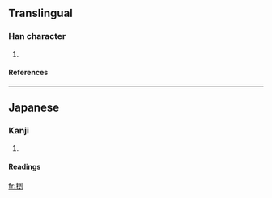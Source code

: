 ==Translingual==
===Han character===
{{Han char|rn=75|rad=木|as=08|sn=12|four=|canj=木一土弓 (DMGN)}}
# {{defn|Han|sort=木08}}
====References====
{{Han ref|kx=0537.131|hdz=21229.071|uh=6921|ud=26913}}

----
==Japanese==
===Kanji===
{{ja-kanji|grade=|rs=木08}}
# {{defn|Japanese}} 
====Readings====
{{ja-readings|on=|kun=[[くぬぎ]] (kunugi)}}

[[fr:椡]]